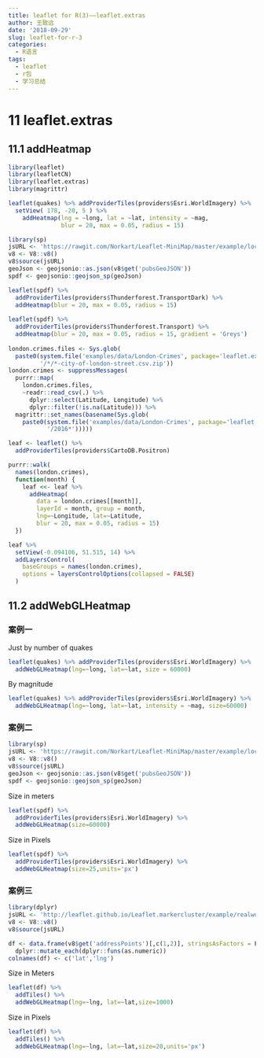 ```yaml
---
title: leaflet for R(3)——leaflet.extras
author: 王致远
date: '2018-09-29'
slug: leaflet-for-r-3
categories:
  - R语言
tags:
  - leaflet
  - r包
  - 学习总结
---
```


# 11 leaflet.extras

## 11.1 addHeatmap

```r
library(leaflet)
library(leafletCN)
library(leaflet.extras)
library(magrittr)
```

```r
leaflet(quakes) %>% addProviderTiles(providers$Esri.WorldImagery) %>%
  setView( 178, -20, 5 ) %>%
    addHeatmap(lng = ~long, lat = ~lat, intensity = ~mag,
               blur = 20, max = 0.05, radius = 15)
```

```r
library(sp)
jsURL <- 'https://rawgit.com/Norkart/Leaflet-MiniMap/master/example/local_pubs_restaurant_norway.js'
v8 <- V8::v8()
v8$source(jsURL)
geoJson <- geojsonio::as.json(v8$get('pubsGeoJSON'))
spdf <- geojsonio::geojson_sp(geoJson)

leaflet(spdf) %>%
  addProviderTiles(providers$Thunderforest.TransportDark) %>%
  addHeatmap(blur = 20, max = 0.05, radius = 15)
  
leaflet(spdf) %>%
  addProviderTiles(providers$Thunderforest.Transport) %>%
  addHeatmap(blur = 20, max = 0.05, radius = 15, gradient = 'Greys')
  
london.crimes.files <- Sys.glob(
  paste0(system.file('examples/data/London-Crimes', package='leaflet.extras'),
         '/*/*-city-of-london-street.csv.zip'))
london.crimes <- suppressMessages(
  purrr::map(
    london.crimes.files,
    ~readr::read_csv(.) %>%
      dplyr::select(Latitude, Longitude) %>%
      dplyr::filter(!is.na(Latitude))) %>%
  magrittr::set_names(basename(Sys.glob(
    paste0(system.file('examples/data/London-Crimes', package='leaflet.extras'),
           '/2016*')))))

leaf <- leaflet() %>%
  addProviderTiles(providers$CartoDB.Positron)

purrr::walk(
  names(london.crimes),
  function(month) {
    leaf <<- leaf %>%
      addHeatmap(
        data = london.crimes[[month]],
        layerId = month, group = month,
        lng=~Longitude, lat=~Latitude,
        blur = 20, max = 0.05, radius = 15)
  })

leaf %>%
  setView(-0.094106, 51.515, 14) %>%
  addLayersControl(
    baseGroups = names(london.crimes),
    options = layersControlOptions(collapsed = FALSE)
  )
```

## 11.2 addWebGLHeatmap

### 案例一

Just by number of quakes

```r
leaflet(quakes) %>% addProviderTiles(providers$Esri.WorldImagery) %>%
  addWebGLHeatmap(lng=~long, lat=~lat, size = 60000)
```

By magnitude

```r
leaflet(quakes) %>% addProviderTiles(providers$Esri.WorldImagery) %>%
  addWebGLHeatmap(lng=~long, lat=~lat, intensity = ~mag, size=60000)
```

### 案例二

```r
library(sp)
jsURL <- 'https://rawgit.com/Norkart/Leaflet-MiniMap/master/example/local_pubs_restaurant_norway.js'
v8 <- V8::v8()
v8$source(jsURL)
geoJson <- geojsonio::as.json(v8$get('pubsGeoJSON'))
spdf <- geojsonio::geojson_sp(geoJson)
```

Size in meters

```r
leaflet(spdf) %>%
  addProviderTiles(providers$Esri.WorldImagery) %>%
  addWebGLHeatmap(size=60000)
```

Size in Pixels

```r
leaflet(spdf) %>%
  addProviderTiles(providers$Esri.WorldImagery) %>%
  addWebGLHeatmap(size=25,units='px')
```

### 案例三

```r
library(dplyr)
jsURL <- 'http://leaflet.github.io/Leaflet.markercluster/example/realworld.10000.js'
v8 <- V8::v8()
v8$source(jsURL)

df <- data.frame(v8$get('addressPoints')[,c(1,2)], stringsAsFactors = F) %>%
  dplyr::mutate_each(dplyr::funs(as.numeric))
colnames(df) <- c('lat','lng')
```

Size in Meters

```r
leaflet(df) %>%
  addTiles() %>%
  addWebGLHeatmap(lng=~lng, lat=~lat,size=1000)
```

Size in Pixels

```r
leaflet(df) %>%
  addTiles() %>%
  addWebGLHeatmap(lng=~lng, lat=~lat,size=20,units='px')
```